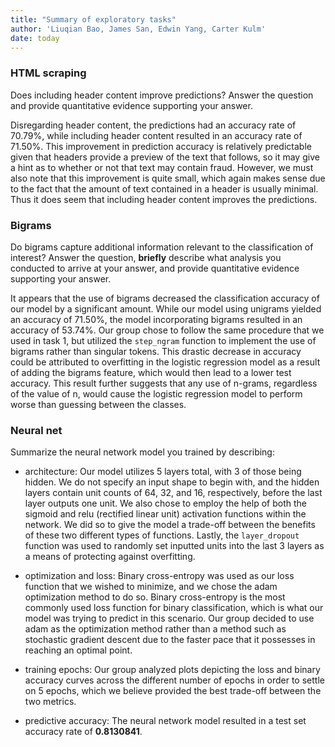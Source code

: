 ```yaml
---
title: "Summary of exploratory tasks"
author: 'Liuqian Bao, James San, Edwin Yang, Carter Kulm'
date: today
---
```


### HTML scraping

Does including header content improve predictions? Answer the question and provide quantitative evidence supporting your answer.

Disregarding header content, the predictions had an accuracy rate of 70.79%, while including header content resulted in an accuracy rate of 71.50%. This improvement in prediction accuracy is relatively predictable given that headers provide a preview of the text that follows, so it may give a hint as to whether or not that text may contain fraud. However, we must also note that this improvement is quite small, which again makes sense due to the fact that the amount of text contained in a header is usually minimal. Thus it does seem that including header content improves the predictions. 

### Bigrams

Do bigrams capture additional information relevant to the classification of interest? Answer the question, **briefly** describe what analysis you conducted to arrive at your answer, and provide quantitative evidence supporting your answer.

It appears that the use of bigrams decreased the classification accuracy of our model by a significant amount. While our model using unigrams yielded an accuracy of 71.50%, the model incorporating bigrams resulted in an accuracy of 53.74%. Our group chose to follow the same procedure that we used in task 1, but utilized the `step_ngram` function to implement the use of bigrams rather than singular tokens. This drastic decrease in accuracy could be attributed to overfitting in the logistic regression model as a result of adding the bigrams feature, which would then lead to a lower test accuracy. This result further suggests that any use of n-grams, regardless of the value of n, would cause the logistic regression model to perform worse than guessing between the classes. 

### Neural net

Summarize the neural network model you trained by describing:

-   architecture: Our model utilizes 5 layers total, with 3 of those being hidden. We do not specify an input shape to begin with, and the hidden layers contain unit counts of 64, 32, and 16, respectively, before the last layer outputs one unit. We also chose to employ the help of both the sigmoid and relu (rectified linear unit) activation functions within the network. We did so to give the model a trade-off between the benefits of these two different types of functions. Lastly, the `layer_dropout` function was used to randomly set inputted units into the last 3 layers as a means of protecting against overfitting. 

-   optimization and loss: Binary cross-entropy was used as our loss function that we wished to minimize, and we chose the adam optimization method to do so. Binary cross-entropy is the most commonly used loss function for binary classification, which is what our model was trying to predict in this scenario. Our group decided to use adam as the optimization method rather than a method such as stochastic gradient descent due to the faster pace that it possesses in reaching an optimal point. 

-   training epochs: Our group analyzed plots depicting the loss and binary accuracy curves across the different number of epochs in order to settle on 5 epochs, which we believe provided the best trade-off between the two metrics.  

-   predictive accuracy: The neural network model resulted in a test set accuracy rate of **0.8130841**. 
